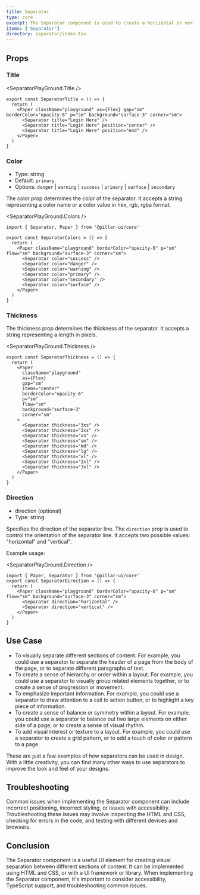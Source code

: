 ```yaml
---
title: Separator
type: core
excerpt: The Separator component is used to create a horizontal or vertical line.
items: ['Separator']
directory: separator/index.tsx
---
```


## Props

### Title

<SeparatorPlayGround.Title />

```tsx
export const SeparatorTitle = () => {
  return (
    <Paper className="playground" as={Flex} gap="sm" borderColor="opacity-6" p="sm" background="surface-3" corner="sm">
      <Separator title="Login Here" />
      <Separator title="Login Here" position="center" />
      <Separator title="Login Here" position="end" />
    </Paper>
  )
}
```

### Color

- Type: string
- Default: `primary`
- Options: `danger` | `warning` | `success` | `primary` | `surface` | `secondary`

The color prop determines the color of the separator. It accepts a string representing a color name or a color value in hex, rgb, rgba format.

<SeparatorPlayGround.Colors />

```tsx showLineNumbers title='_App.tsx'
import { Separator, Paper } from '@pillar-ui/core'

export const SeparatorColors = () => {
  return (
    <Paper className="playground" borderColor="opacity-6" p="sm" flow="sm" background="surface-3" corner="sm">
      <Separator color="success" />
      <Separator color="danger" />
      <Separator color="warning" />
      <Separator color="primary" />
      <Separator color="secondary" />
      <Separator color="surface" />
    </Paper>
  )
}
```

### Thickness

The thickness prop determines the thickness of the separator. It accepts a string representing a length in pixels.

<SeparatorPlayGround.Thickness />

```tsx showLineNumbers title='_App.tsx'
export const SeparatorThickness = () => {
  return (
    <Paper
      className="playground"
      as={Flex}
      gap="sm"
      items="center"
      borderColor="opacity-6"
      p="sm"
      flow="sm"
      background="surface-3"
      corner="sm"
    >
      <Separator thickness="3xs" />
      <Separator thickness="2xs" />
      <Separator thickness="xs" />
      <Separator thickness="sm" />
      <Separator thickness="md" />
      <Separator thickness="lg" />
      <Separator thickness="xl" />
      <Separator thickness="2xl" />
      <Separator thickness="3xl" />
    </Paper>
  )
}
```

### Direction

- direction (optional)
- Type: string

Specifies the direction of the separator line.
The `direction` prop is used to control the orientation of the separator line. It accepts two possible values: "horizontal" and "vertical".

Example usage:

<SeparatorPlayGround.Direction />

```tsx
import { Paper, Separator } from '@pillar-ui/core'
export const SeparatorDirection = () => {
  return (
    <Paper className="playground" borderColor="opacity-6" p="sm" flow="sm" background="surface-3" corner="sm">
      <Separator direction="horizontal" />
      <Separator direction="vertical" />
    </Paper>
  )
}
```

## Use Case

- To visually separate different sections of content. For example, you could use a separator to separate the header of a page from the body of the page, or to separate different paragraphs of text.
- To create a sense of hierarchy or order within a layout. For example, you could use a separator to visually group related elements together, or to create a sense of progression or movement.
- To emphasize important information. For example, you could use a separator to draw attention to a call to action button, or to highlight a key piece of information.
- To create a sense of balance or symmetry within a layout. For example, you could use a separator to balance out two large elements on either side of a page, or to create a sense of visual rhythm.
- To add visual interest or texture to a layout. For example, you could use a separator to create a grid pattern, or to add a touch of color or pattern to a page.

These are just a few examples of how separators can be used in design. With a little creativity, you can find many other ways to use separators to improve the look and feel of your designs.

## Troubleshooting

Common issues when implementing the Separator component can include incorrect positioning, incorrect styling, or issues with accessibility. Troubleshooting these issues may involve inspecting the HTML and CSS, checking for errors in the code, and testing with different devices and browsers.

## Conclusion

The Separator component is a useful UI element for creating visual separation between different sections of content. It can be implemented using HTML and CSS, or with a UI framework or library. When implementing the Separator component, it's important to consider accessibility, TypeScript support, and troubleshooting common issues.
